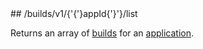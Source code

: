 
<MethodPill method="get" />
## /builds/v1/{'{'}appId{'}'}/list

Returns an array of [builds](https://hathora.dev/docs/concepts/hathora-entities#build) for an [application](https://hathora.dev/docs/concepts/hathora-entities#application).